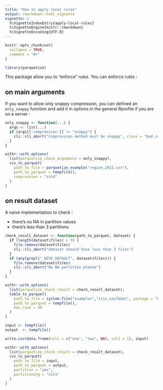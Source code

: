 ```yaml
---
title: "How to apply local rules"
output: rmarkdown::html_vignette
vignette: >
  %\VignetteIndexEntry{apply-local-rules}
  %\VignetteEngine{knitr::rmarkdown}
  %\VignetteEncoding{UTF-8}
---
```


```r
knitr::opts_chunk$set(
  collapse = TRUE,
  comment = "#>"
)
```

```r
library(parquetize)
```

This package allow you to "enforce" rules. You can enforce rules :

## on main arguments

If you want to allow only snappy compression, you can defined an `only_snappy`
function and add it in options in the general Rprofile if you are on a server :

```r
only_snappy <- function(...) {
  args <- list(...)
  if (args[['compression']] != "snappy") {
    cli::cli_abort("Compression method must be snappy", class = "bad_compression")
  }
}

withr::with_options(
  list(parquetize_check_arguments = only_snappy),
  csv_to_parquet(
    path_to_file = parquetize_example("region_2022.csv"),
    path_to_parquet = tempfile(),
    compression = "zstd"
  )
)
```

## on result dataset

A naive implementation to check :

* there's no NA in partition values
* there's less than 3 partitions

```r
check_result_dataset <- function(path_to_parquet, dataset) {
  if (length(dataset$files) > 3) {
    file.remove(dataset$files)
    cli::cli_abort("dataset should have less than 3 files")
  }
  if (any(grepl("_HIVE_DEFAULT", dataset$files))) {
    file.remove(dataset$files)
    cli::cli_abort("No NA partition please")
  }
}

withr::with_options(
  list(parquetize_check_result = check_result_dataset),
  table_to_parquet(
    path_to_file = system.file("examples","iris.sas7bdat", package = "haven"),
    path_to_parquet = tempfile(),
    max_rows = 30
  )
)

input <- tempfile()
output  <- tempfile()

write.csv(data.frame(col1 = c("one", "two", NA), col2 = 1), input)

withr::with_options(
  list(parquetize_check_result = check_result_dataset),
  csv_to_parquet(
    path_to_file = input,
    path_to_parquet = output,
    partition = "yes",
    partitioning = "col1"
  )
)
```
